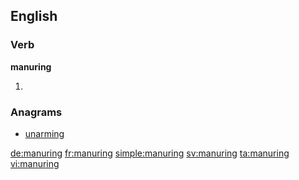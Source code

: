 ==English==

===Verb===
'''manuring'''

# {{present participle of|manure}}

===Anagrams===
* [[unarming#English|unarming]]

[[de:manuring]]
[[fr:manuring]]
[[simple:manuring]]
[[sv:manuring]]
[[ta:manuring]]
[[vi:manuring]]